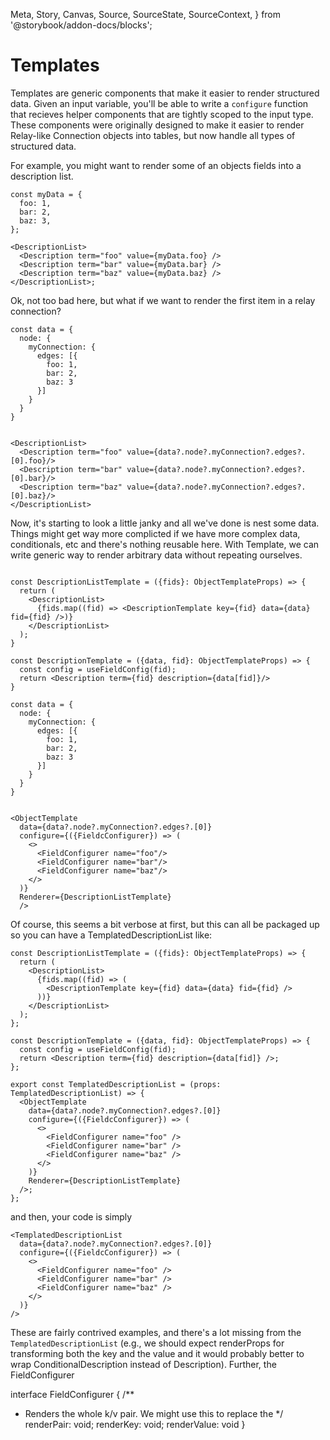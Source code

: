   Meta,
  Story,
  Canvas,
  Source,
  SourceState,
  SourceContext,
} from '@storybook/addon-docs/blocks';

<Meta title="Templates/Templates" />

# Templates

Templates are generic components that make it easier to render structured data.
Given an input variable, you'll be able to write a `configure` function that
recieves helper components that are tightly scoped to the input type. These
components were originally designed to make it easier to render Relay-like
Connection objects into tables, but now handle all types of structured data.

For example, you might want to render some of an objects fields into a
description list.

```tsx
const myData = {
  foo: 1,
  bar: 2,
  baz: 3,
};

<DescriptionList>
  <Description term="foo" value={myData.foo} />
  <Description term="bar" value={myData.bar} />
  <Description term="baz" value={myData.baz} />
</DescriptionList>;
```

Ok, not too bad here, but what if we want to render the first item in a relay
connection?

```tsx
const data = {
  node: {
    myConnection: {
      edges: [{
        foo: 1,
        bar: 2,
        baz: 3
      }]
    }
  }
}


<DescriptionList>
  <Description term="foo" value={data?.node?.myConnection?.edges?.[0].foo}/>
  <Description term="bar" value={data?.node?.myConnection?.edges?.[0].bar}/>
  <Description term="baz" value={data?.node?.myConnection?.edges?.[0].baz}/>
</DescriptionList>
```

Now, it's starting to look a little janky and all we've done is nest some data.
Things might get way more complicted if we have more complex data, conditionals,
etc and there's nothing reusable here. With Template, we can write generic way
to render arbitrary data without repeating ourselves.

```tsx

const DescriptionListTemplate = ({fids}: ObjectTemplateProps) => {
  return (
    <DescriptionList>
      {fids.map((fid) => <DescriptionTemplate key={fid} data={data} fid={fid} />)}
    </DescriptionList>
  );
}

const DescriptionTemplate = ({data, fid}: ObjectTemplateProps) => {
  const config = useFieldConfig(fid);
  return <Description term={fid} description={data[fid]}/>
}

const data = {
  node: {
    myConnection: {
      edges: [{
        foo: 1,
        bar: 2,
        baz: 3
      }]
    }
  }
}


<ObjectTemplate
  data={data?.node?.myConnection?.edges?.[0]}
  configure={({FieldcConfigurer}) => (
    <>
      <FieldConfigurer name="foo"/>
      <FieldConfigurer name="bar"/>
      <FieldConfigurer name="baz"/>
    </>
  )}
  Renderer={DescriptionListTemplate}
  />
```

Of course, this seems a bit verbose at first, but this can all be packaged up so
you can have a TemplatedDescriptionList like:

```tsx
const DescriptionListTemplate = ({fids}: ObjectTemplateProps) => {
  return (
    <DescriptionList>
      {fids.map((fid) => (
        <DescriptionTemplate key={fid} data={data} fid={fid} />
      ))}
    </DescriptionList>
  );
};

const DescriptionTemplate = ({data, fid}: ObjectTemplateProps) => {
  const config = useFieldConfig(fid);
  return <Description term={fid} description={data[fid]} />;
};

export const TemplatedDescriptionList = (props: TemplatedDescriptionList) => {
  <ObjectTemplate
    data={data?.node?.myConnection?.edges?.[0]}
    configure={({FieldcConfigurer}) => (
      <>
        <FieldConfigurer name="foo" />
        <FieldConfigurer name="bar" />
        <FieldConfigurer name="baz" />
      </>
    )}
    Renderer={DescriptionListTemplate}
  />;
};
```

and then, your code is simply

```tsx
<TemplatedDescriptionList
  data={data?.node?.myConnection?.edges?.[0]}
  configure={({FieldcConfigurer}) => (
    <>
      <FieldConfigurer name="foo" />
      <FieldConfigurer name="bar" />
      <FieldConfigurer name="baz" />
    </>
  )}
/>
```

These are fairly contrived examples, and there's a lot missing from the
`TemplatedDescriptionList` (e.g., we should expect renderProps for transforming
both the key and the value and it would probably better to wrap
ConditionalDescription instead of Description). Further, the FieldConfigurer

<!-- Notes -->

interface FieldConfigurer { /\*\*

- Renders the whole k/v pair. We might use this to replace the \*/ renderPair:
  void; renderKey: void; renderValue: void }
